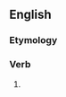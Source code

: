==English==

===Etymology===
{{suffix|en|fumble|est}}

===Verb===
{{head|en|verb form}}

# {{en-archaic second-person singular of|fumble|lang=en}}